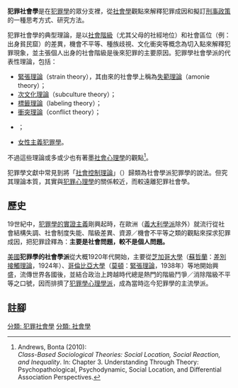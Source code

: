 {{犯罪學}}
'''犯罪社會學'''是在[[犯罪學|犯罪學]]的眾分支裡，從[[社會學|社會學]]觀點來解釋犯罪成因和擬訂[[刑事政策|刑事政策]]的一種思考方式、研究方法。

犯罪社會學的典型理論，是以[[社會階級|社會階級]]（尤其父母的社經地位）和社會區位（例：出身貧民窟）的差異，機會不平等、種族歧視、文化衝突等概念為切入點來解釋犯罪現象，並主張個人出身的社會階級是後來犯罪的主要原因。犯罪學社會學派的代表性理論，包括：
*[[緊張理論|緊張理論]]（strain theory），其由來的社會學上稱為[[失範|失範理論]]（amonie theory）；
*[[次文化理論_(犯罪學)|次文化理論]]（subculture theory）；
*[[標籤理論|標籤理論]]（labeling theory）；
*[[衝突理論|衝突理論]]（conflict theory）；
* {{link-en|馬克思主義犯罪學|Marxist criminology}}；
* [[女性主義犯罪學|女性主義犯罪學]]。

不過這些理論或多或少也有著墨[[社會心理學|社會心理學]]的觀點<ref>Andrews, Bonta (2010): {{cite book|last1=Andrews|first1=Donald Authur|last2=Bonta|first2=James|title=''The Psychology of Criminal Conduct.''|url=https://archive.org/details/psychol_and_2010_00_5324|edition=5th ed.|isbn=978-1-4224-6329-1|publisher=[https://www.lexisnexis.com/presscenter/mediakit/anderson.asp Anderson Publishing, Lexis Nexis]|year=2010|location=[[阿姆斯特丹|Amsterdam]], [[波士顿|Boston]] et al.|language=en}}<br> ''Class-Based Sociological Theories: Social Location, Social Reaction, and Inequality''. In: Chapter 3. Understanding Through Theory: Psychopathological, Psychodynamic, Social Location, and Differential Association Perspectives.</ref>。

犯罪學文獻中常見到將「[[社會控制理論|社會控制理論]]」（{{lang-en|Social Control Theory}}）歸類為社會學派犯罪學的說法。但究其理論本質，其實與[[犯罪心理學|犯罪心理學]]的關係較近，而較遠離犯罪社會學。

==歷史==
19世紀中，[[犯罪學#實證主義學派|犯罪學的實證主義]]剛興起時，在歐洲（[[犯罪學#義大利學派|義大利學派]]除外）就流行從社會結構失調、社會制度失能、階級差異、資源／機會不平等之類的觀點來探求犯罪成因，把犯罪詮釋為：'''主要是社會問題，較不是個人問題。'''

[[美國|美國]]'''犯罪學的社會學派'''從大概1920年代開始，主要從[[芝加哥大學|芝加哥大學]]（[[愛德文·蘇哲蘭|蘇哲蘭]]：[[差別接觸理論|差別接觸理論]]，1924年）、[[哥倫比亞大學|哥倫比亞大學]]（[[羅伯特·金·莫頓|莫頓]]：[[緊張理論|緊張理論]]，1938年）等地開始興盛，流傳世界各國後，並結合政治上跨越時代總是熱門的階級鬥爭／消除階級不平等之口號，因而排擠了[[犯罪心理學|犯罪學心理學派]]，成為當時迄今犯罪學的主流學派。

==註腳==
{{reflist}}

[[分類:_犯罪社會學|分類: 犯罪社會學]]
[[分類:_社會學|分類: 社會學]]